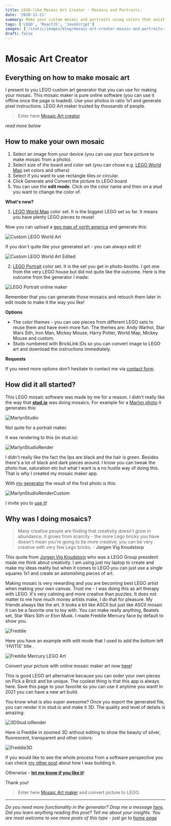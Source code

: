 ```yaml
---
title: LEGO-like Mosaic Art Creator - Mosaics and Portraits.
date: '2020-11-21'
summary: Make your custom mosaic and portraits using colors that exist in LEGO world. Calculate the average price of the set.
tags: ['LEGO', 'ReactJS', 'JavaScript']
images: ['/static/images/blog/mosaic-art-creator-mosaic-and-portraits-free-online-editor/lego-art-mosaic-custom-generator.png']
draft: false
---
```


# Mosaic Art Creator

## Everything on how to make mosaic art

I present to you LEGO custom art generator that you can use for making your mosaic. This mosaic maker is pure online software (you can use it offline once the page is loaded). Use your photos in ratio 1x1 and generate pixel instructions. LEGO Art maker trusted by thousands of people.

> Enter here [Mosaic Art creator][0]

_read more below_

## How to make your own mosaic

1. Select an image from your device (you can use your face picture to make mosaic from a photo).
2. Select size of the board and color set (you can chose e.g. [LEGO World Map][8] set colors and others)
3. Select if you want to use rectangle tiles or circular.
4. Click Generate and Convert the picture to LEGO board
5. You can use the **edit mode**. Click on the color name and then on a stud you want to change the color of.

**What's new?**

1. [LEGO World Map][12] color set. It is the biggest LEGO set so far. It means you have plenty LEGO pieces to reuse!

Now you can upload a [geo map of north america][10] and generate this:

![Custom LEGO World Art](/static/images/blog/mosaic-art-creator-mosaic-and-portraits-free-online-editor/lego-art-world-map-maker-online-1.webp 'Custom LEGO World Art')

If you don´t quite like your generated art - you can always edit it!

![Custom LEGO World Art Edited](/static/images/blog/mosaic-art-creator-mosaic-and-portraits-free-online-editor/lego-art-world-map-maker-online-2.webp 'Custom LEGO World Art Edited')

2. [LEGO Portrait][11] color set. It is the set you get in photo-booths. I got one from the very LEGO house but did not quite like the outcome. Here is the outcome from the generator I made:

![LEGO Portrait online maker](/static/images/blog/mosaic-art-creator-mosaic-and-portraits-free-online-editor/lego-portrait-mosaic-maker-generator.webp 'LEGO Portrait online maker')

Remember that you can generate those mosaics and retouch them later in edit mode to make it the way you like!

**Options**

- The color themes - you can use pieces from different LEGO sets to reuse them and have even more fun. The themes are: Andy Warhol, Star Wars Sith, Iron Man, Mickey Mouse, Harry Potter, World Map, Mickey Mouse and custom.
- Studs numbered with BrickLink IDs so you can convert image to LEGO art and download the instructions immediately.

**Requests**

If you need more options don't hesitate to contact me via [contact form][9].

## How did it all started?

This LEGO mosaic software was made by me for a reason. I didn't really like the way that [**stud.io**][2] was doing mosaics. For example for a [Marlyn photo][1] it generates this:

![MarlynStudio](/static/images/blog/mosaic-art-creator-mosaic-and-portraits-free-online-editor/marlyn_mosaic_maker_studio.png 'Marlyn Monroe Warhol')

Not quite for a portrait maker.

It was rendering to this (in stud.io):

![MarlynStudioRender](/static/images/blog/mosaic-art-creator-mosaic-and-portraits-free-online-editor/marlyn_mosaic_maker_studio_render.png 'Marlyn Monroe Warhol LEGO Render')

I didn't really like the fact the lips are black and the hair is green. Besides there's a lot of black and dark pieces around. I know you can tweak the photo hue, saturation etc but what I want is a no hustle way of doing this. That is why I created my mosaic maker app.

With [my generator][3] the result of the first photo is this:

![MarlynStudioRenderCustom](/static/images/blog/mosaic-art-creator-mosaic-and-portraits-free-online-editor/marlyn_custom_mosaic_maker_studio.png 'Marlyn Monroe Warhol LEGO Render Custom')

I invite you to [use it][3]!

## Why was I doing mosaics?

> Many creative people are finding that creativity doesn't grow in abundance, it grows from scarcity - the more Lego bricks you have doesn't mean you're going to be more creative; you can be very creative with very few Lego bricks. - **Jorgen Vig Knudstorp**

This quote from [Jorgen Vig Knudstorp][7] who was a LEGO Group president made me think about creativity. I am using just my laptop to create and make my ideas reality but when it comes to LEGO you can just use a single squares 1x1 and create an astonishing pieces of art.

Making mosaic is very rewarding and you are becoming best LEGO artist when making your own canvas. Trust me - I was doing this as art therapy with LEGO. It's very calming and more creative than puzzles. It does not matter to me how much money artists make, I do that for pleasure. My friends always like the art. It looks a bit like ASCII but just like ASCII mosaic it can be a favorite one to toy with. You can make really anything, Beatels set, Star Wars Sith or Elon Musk. I made Freddie Mercury face by default to show you.

![Freddie](/static/images/blog/mosaic-art-creator-mosaic-and-portraits-free-online-editor/freddie-mercury-mosaic.png 'Freddie Mercury Mosaic Show must go on - cartoon')

Here you have an example with edit mode that I used to add the bottom left 'HVITIS' title .

![Freddie Mercury LEGO Art](/static/images/blog/mosaic-art-creator-mosaic-and-portraits-free-online-editor/freddie-mercury-mosaic-edited.png 'Freddie Mercury LEGO Art')

Convert your picture with online mosaic maker art now [here][0]!

This is good LEGO art alternative because you can order your own pieces on Pick a Brick and be unique. The coolest thing is that this app is always here. Save this page to your favorite so you can use it anytime you want! In 2021 you can have a new art build.

You know what is also super awesome? Once you export the generated file, you can render it in stud.io and make it 3D. The quality and level of details is amazing:

![3DStud.ioRender](/static/images/blog/mosaic-art-creator-mosaic-and-portraits-free-online-editor/rendering-mosaic-3d-generated-in-online-free-tool-maker.png '3D Render of mosaic generated here')

Here is Freddie in zoomed 3D without editing to show the beauty of silver, fluorescent, transparent and other colors:

![Freddie3D](/static/images/blog/mosaic-art-creator-mosaic-and-portraits-free-online-editor/freddie-mercury-mosaic-3d.png 'Freddie Mercury Mosaic Show must go on - cartoon 3d')

If you would like to see the whole process from a software perspective you can check [my other post][4] about how I was building it.

Otherwise - [**let me know if you like it**][6]!

Thank you!

> Enter here [Mosaic Art maker][0] and convert picture to LEGO.

---

_Do you need more functionality in the generator? Drop me a message [here][6]. Did you learn anything reading this post? Tell me about your insights. You are most welcome to see more posts of this type - just go to [home page][100]_

[100]: https://hvitis.dev
[0]: https://hvitis.dev/mosaic-art-maker
[1]: https://cdn.catawiki.net/assets/marketing/marketing/upload_images-files/25639-b4ab0d290ab1d4ab3c94abcb09545b1294e3f70f-original.jpg
[2]: https://www.bricklink.com/v3/studio/download.page
[3]: https://hvitis.dev/mosaic-art-maker
[4]: https://hvitis.dev/project-lego-art-creator-mosaic-and-portraits-free-tutorial-using-javascript-react-gatsbyjs
[5]: https://twitter.com/hvitis_
[6]: https://hvitis.dev/contact
[7]: https://en.wikipedia.org/wiki/J%C3%B8rgen_Vig_Knudstorp
[8]: https://brickset.com/article/59534/review-31203-world-map
[9]: https://hvitis.dev/contact
[10]: https://mapswire.com/north-america/physical-maps/
[11]: https://www.lego.com/en-us/product/mosaic-maker-40179
[12]: https://www.lego.com/en-us/product/world-map-31203
